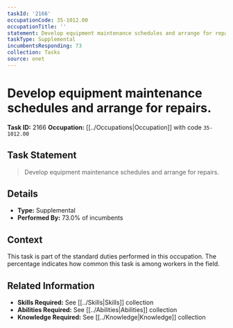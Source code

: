 ```yaml
---
taskId: '2166'
occupationCode: 35-1012.00
occupationTitle: ''
statement: Develop equipment maintenance schedules and arrange for repairs.
taskType: Supplemental
incumbentsResponding: 73
collection: Tasks
source: onet
---
```

# Develop equipment maintenance schedules and arrange for repairs.

**Task ID:** 2166
**Occupation:** [[../Occupations|Occupation]] with code `35-1012.00`

## Task Statement

> Develop equipment maintenance schedules and arrange for repairs.

## Details

- **Type:** Supplemental
- **Performed By:** 73.0% of incumbents

## Context

This task is part of the standard duties performed in this occupation. The percentage indicates how common this task is among workers in the field.

## Related Information

- **Skills Required:** See [[../Skills|Skills]] collection
- **Abilities Required:** See [[../Abilities|Abilities]] collection
- **Knowledge Required:** See [[../Knowledge|Knowledge]] collection
